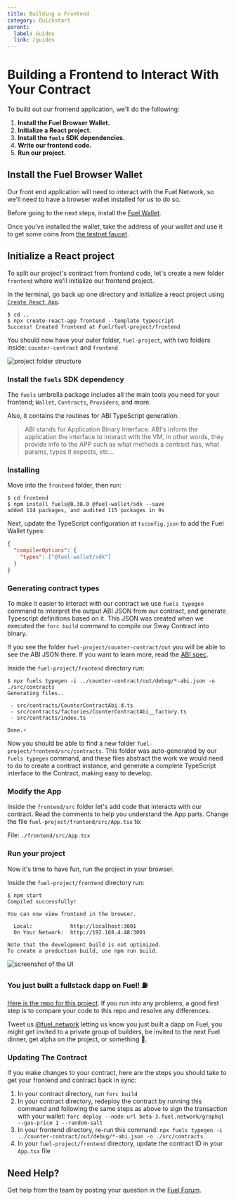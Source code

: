 ```yaml
---
title: Building a Frontend
category: Quickstart
parent:
  label: Guides
  link: /guides
---
```


# Building a Frontend to Interact With Your Contract

To build out our frontend application, we'll do the following:

1. **Install the Fuel Browser Wallet.**
2. **Initialize a React project.**
3. **Install the `fuels` SDK dependencies.**
4. **Write our frontend code.**
5. **Run our project.**

## Install the Fuel Browser Wallet

Our front end application will need to interact with the Fuel Network, so we'll need to have a browser wallet installed for us to do so.

Before going to the next steps, install the [Fuel Wallet](/docs/wallet/install).

Once you've installed the wallet, take the address of your wallet and use it to get some coins from [the testnet faucet](https://faucet-beta-3.fuel.network/).

## Initialize a React project

To split our project's contract from frontend code, let's create a new folder `frontend` where we'll initialize our frontend project.

In the terminal, go back up one directory and initialize a react project using [`Create React App`](https://create-react-app.dev/).

```console
$ cd ..
$ npx create-react-app frontend --template typescript
Success! Created frontend at Fuel/fuel-project/frontend
```

You should now have your outer folder, `fuel-project`, with two folders inside: `counter-contract` and `frontend`

![project folder structure](/images/quickstart-folder-structure.png)

### Install the `fuels` SDK dependency

The `fuels` umbrella package includes all the main tools you need for your frontend; `Wallet`, `Contracts`, `Providers`, and more.

Also, it contains the routines for ABI TypeScript generation.

> ABI stands for Application Binary Interface. ABI's inform the application the interface to interact with the VM, in other words, they provide info to the APP such as what methods a contract has, what params, types it expects, etc...

### Installing

Move into the `frontend` folder, then run:

```console
$ cd frontend
$ npm install fuels@0.38.0 @fuel-wallet/sdk --save
added 114 packages, and audited 115 packages in 9s
```

Next, update the TypeScript configuration at `tsconfig.json` to add the Fuel Wallet types:

```json
{
  "compilerOptions": {
    "types": ["@fuel-wallet/sdk"]
  }
}
```

### Generating contract types

To make it easier to interact with our contract we use `fuels typegen` command to interpret the output ABI JSON from our contract, and generate Typescript definitions based on it. This JSON was created when we executed the `forc build` command to compile our Sway Contract into binary.

If you see the folder `fuel-project/counter-contract/out` you will be able to see the ABI JSON there. If you want to learn more, read the [ABI spec](https://fuellabs.github.io/fuel-specs/master/protocol/abi).

Inside the `fuel-project/frontend` directory run:

```console
$ npx fuels typegen -i ../counter-contract/out/debug/*-abi.json -o ./src/contracts
Generating files..

 - src/contracts/CounterContractAbi.d.ts
 - src/contracts/factories/CounterContractAbi__factory.ts
 - src/contracts/index.ts

Done.⚡
```

Now you should be able to find a new folder `fuel-project/frontend/src/contracts`. This folder was auto-generated by our `fuels typegen` command, and these files abstract the work we would need to do to create a contract instance, and generate a complete TypeScript interface to the Contract, making easy to develop.

### Modify the App

Inside the `frontend/src` folder let's add code that interacts with our contract.
Read the comments to help you understand the App parts.
Change the file `fuel-project/frontend/src/App.tsx` to:

File: `./frontend/src/App.tsx`

<CodeImport
  file="../../examples/quickstart/frontend/src/App.tsx"
  lang="tsx"
/>

### Run your project

Now it's time to have fun, run the project in your browser.

Inside the `fuel-project/frontend` directory run:

```console
$ npm start
Compiled successfully!

You can now view frontend in the browser.

  Local:            http://localhost:3001
  On Your Network:  http://192.168.4.48:3001

Note that the development build is not optimized.
To create a production build, use npm run build.
```

![screenshot of the UI](/images/quickstart-dapp-screenshot.png)

### You just built a fullstack dapp on Fuel! ⛽

[Here is the repo for this project](https://github.com/FuelLabs/quickstart). If you run into any problems, a good first step is to compare your code to this repo and resolve any differences.

Tweet us [@fuel_network](https://twitter.com/fuel_network) letting us know you just built a dapp on Fuel, you might get invited to a private group of builders, be invited to the next Fuel dinner, get alpha on the project, or something 👀.

### Updating The Contract

If you make changes to your contract, here are the steps you should take to get your frontend and contract back in sync:

1. In your contract directory, run `forc build`
2. In your contract directory, redeploy the contract by running this command and following the same steps as above to sign the transaction with your wallet: `forc deploy --node-url beta-3.fuel.network/graphql --gas-price 1 --random-salt`
3. In your frontend directory, re-run this command: `npx fuels typegen -i ../counter-contract/out/debug/*-abi.json -o ./src/contracts`
4. In your `fuel-project/frontend` directory, update the contract ID in your `App.tsx` file

## Need Help?

Get help from the team by posting your question in the [Fuel Forum](https://forum.fuel.network/).
